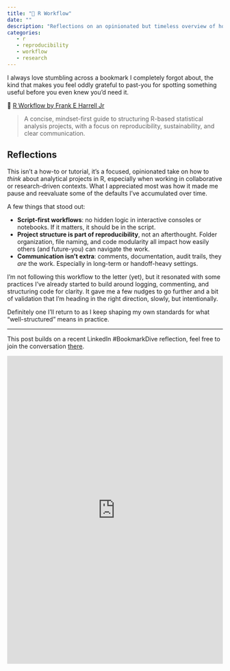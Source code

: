 ```yaml
---
title: "📌 R Workflow"
date: ""
description: "Reflections on an opinionated but timeless overview of how to structure R-based statistical projects for clarity, reproducibility, and long-term collaboration."
categories:
   - r
   - reproducibility
   - workflow
   - research
---
```


I always love stumbling across a bookmark I completely forgot about, the kind that makes you feel oddly grateful to past-you for spotting something useful before you even knew you'd need it.

📌 [R Workflow by Frank E Harrell Jr](https://hbiostat.org/rflow/)

> A concise, mindset-first guide to structuring R-based statistical analysis projects, with a focus on reproducibility, sustainability, and clear communication.

## Reflections

This isn’t a how-to or tutorial, it’s a focused, opinionated take on how to *think* about analytical projects in R, especially when working in collaborative or research-driven contexts. What I appreciated most was how it made me pause and reevaluate some of the defaults I’ve accumulated over time.

A few things that stood out:

- **Script-first workflows**: no hidden logic in interactive consoles or notebooks. If it matters, it should be in the script.
- **Project structure is part of reproducibility**, not an afterthought. Folder organization, file naming, and code modularity all impact how easily others (and future-you) can navigate the work.
- **Communication isn’t extra**: comments, documentation, audit trails, they *are* the work. Especially in long-term or handoff-heavy settings.

I’m not following this workflow to the letter (yet), but it resonated with some practices I’ve already started to build around logging, commenting, and structuring code for clarity. It gave me a few nudges to go further and a bit of validation that I’m heading in the right direction, slowly, but intentionally.

Definitely one I’ll return to as I keep shaping my own standards for what “well-structured” means in practice.

---

This post builds on a recent LinkedIn #BookmarkDive reflection, feel free to join the conversation [there](https://www.linkedin.com/posts/mirandaleigh_r-workflow-activity-7370853177430261760-bSxR?utm_source=share&utm_medium=member_desktop&rcm=ACoAAAlIdLkBFtiJzHRZxK10HWpjPNqHsthrMgg).

<iframe src="https://www.linkedin.com/embed/feed/update/urn:li:share:7370853176767463424?collapsed=1" height="719" width="504" frameborder="0" allowfullscreen="" title="Embedded post"></iframe>
